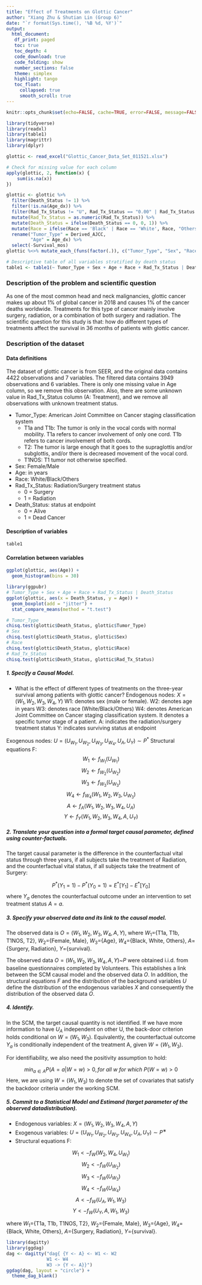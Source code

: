 ```yaml
---
title: "Effect of Treatments on Glottic Cancer"
author: "Xiang Zhu & Shutian Lin (Group 6)"
date: "`r format(Sys.time(), '%B %d, %Y')`"
output:
  html_document:
   df_print: paged
   toc: true 
   toc_depth: 4
   code_download: true
   code_folding: show
   number_sections: false
   theme: simplex 
   highlight: tango 
   toc_float:
     collapsed: true
     smooth_scroll: true
---
```


```r
knitr::opts_chunk$set(echo=FALSE, cache=TRUE, error=FALSE, message=FALSE, warning=FALSE, tidy.opts=list(width.cutoff=60),tidy=TRUE)
```


```r
library(tidyverse)
library(readxl)
library(table1)
library(magrittr)
library(dplyr)

glottic <- read_excel("Glottic_Cancer_Data_Set_011521.xlsx")

# Check for missing value for each column
apply(glottic, 2, function(x) {
    sum(is.na(x))
})
```

```r
glottic <- glottic %>%
  filter(Death_Status != 1) %>%
  filter(!is.na(Age_dx)) %>%
  filter(Rad_Tx_Status != "U", Rad_Tx_Status == "0.00" | Rad_Tx_Status == "1.00") %>%
  mutate(Rad_Tx_Status = as.numeric(Rad_Tx_Status)) %>%
  mutate(Death_Status = ifelse(Death_Status == 0, 0, 1)) %>%
  mutate(Race = ifelse(Race == 'Black' | Race == 'White', Race, "Others")) %>%
  rename("Tumor_Type" = Derived_AJCC,
         "Age" = Age_dx) %>%
  select(-Survival_mos)
glottic %<>% mutate_each_(funs(factor(.)), c("Tumor_Type", "Sex", "Race", "Rad_Tx_Status", "Death_Status"))
```


```r
# Descriptive table of all variables stratified by death status
table1 <- table1(~ Tumor_Type + Sex + Age + Race + Rad_Tx_Status | Death_Status, data=glottic)
```


### Description of the problem and scientific question

As one of the most common head and neck malignancies, glottic cancer makes up about 1% of global cancer in 2018 and causes 1% of the cancer deaths worldwide. Treatments for this type of cancer mainly involve surgery, radiation, or a combination of both surgery and radiation. The scientific question for this study is that: how do different types of treatments affect the survival in 36 months of patients with glottic cancer.

### Description of the dataset

#### Data definitions
The dataset of glottic cancer is from SEER, and the original data contains 4422 observations and 7 variables. The filtered data contains 3949 observations and 6 variables. There is only one missing value in Age column, so we remove this observation. Also, there are some unknown value in Rad_Tx_Status column (A: Treatment), and we remove all observations with unknown treatment status.

- Tumor_Type: American Joint Committee on Cancer staging classification system
  - T1a and T1b: The tumor is only in the vocal cords with normal mobility. T1a refers to cancer involvement of only one cord. T1b refers to cancer involvement of both cords.
  - T2: The tumor is large enough that it goes to the supraglottis and/or subglottis, and/or there is decreased movement of the vocal cord.
  - T1NOS: T1 tumor not otherwise specified.
- Sex: Female/Male
- Age: in years
- Race: White/Black/Others
- Rad_Tx_Status: Radiation/Surgery treatment status
  - 0 = Surgery
  - 1 = Radiation
- Death_Status: status at endpoint
  - 0 = Alive
  - 1 = Dead Cancer

#### Description of variables

```r
table1
```

#### Correlation between variables

```r
ggplot(glottic, aes(Age)) +
  geom_histogram(bins = 30)
```

```r
library(ggpubr)
# Tumor_Type + Sex + Age + Race + Rad_Tx_Status | Death_Status
ggplot(glottic, aes(x = Death_Status, y = Age)) +
  geom_boxplot(add = "jitter") +
  stat_compare_means(method = "t.test")
```

```r
# Tumor_Type
chisq.test(glottic$Death_Status, glottic$Tumor_Type)
# Sex
chisq.test(glottic$Death_Status, glottic$Sex)
# Race
chisq.test(glottic$Death_Status, glottic$Race)
# Rad_Tx_Status
chisq.test(glottic$Death_Status, glottic$Rad_Tx_Status)
```


##### 1. Specify a Causal Model.

- What is the effect of different types of treatments on the three-year survival among patients with glottic cancer?
Endogenous nodes: $X = (W_1, W_2, W_3, W_4, Y)$
W1: denotes sex (male or female).
W2: denotes age in years
W3: denotes race (White/Black/Others)
W4: denotes American Joint Committee on Cancer staging classification system. It denotes a specific tumor stage of a patient.
A: indicates the radiation/surgery treatment status
Y: indicates surviving status at endpoint


Exogenous nodes: $U = (U_{W_1}, U_{W_2}, U_{W_3}, U_{W_4}, U_{A}, U_{Y}) ∼ P^*$
Structural equations F:
$$W_1 \gets f_{W_1}(U_{W_1})$$
$$W_2 \gets f_{W_2}(U_{W_2})$$
$$W_3 \gets f_{W_3}(U_{W_3})$$
$$W_4 \gets f_{W_4}(W_1, W_2, W_3, U_{W_3})$$
$$A \gets f_{A}(W_1, W_2, W_3, W_4, U_A)$$
$$Y \gets f_{Y}(W_1, W_2, W_3, W_4, A, U_Y)$$

##### 2. Translate your question into a formal target causal parameter, defined using counter-factuals.

The target causal parameter is the difference in the counterfactual vital status through three years, if all subjects take the treatment of Radiation, and the counterfactual vital status, if all subjects take the treatment of Surgery:

$$P^*(Y_1 = 1) - P^*(Y_0 = 1) = E^*[Y_1] - E^*[Y_0]$$
where $Y_a$ denotes the counterfactual outcome under an intervention to set treatment  status $A=a$.

##### 3. Specify your observed data and its link to the causal model.

The observed data is $O=(W_1, W_2, W_3, W_4, A,Y)$, where $W_1$={T1a, T1b, T1NOS, T2}, $W_2$={Female, Male}, $W_3$={Age}, $W_4$={Black, White, Others}, $A$={Surgery, Radiation}, $Y$={survival}.

The observed data $O=(W_1, W_2, W_3, W_4, A,Y)$~$P$ were obtained i.i.d. from baseline questionnaires completed by Volunteers. This establishes a link between the SCM causal model and the observed data $O$. In addition, the structural equations $F$ and the distribution of the background variables $U$ define the distribution of the endogenous variables $X$ and consequently the distribution of the observed data $O$.

##### 4. Identify.

In the SCM, the target causal quantity is not identified. If we have more information to have $U_A$ independent on other U, the back-door criterion holds conditional on $W = (W_1, W_3)$. Equivalently, the counterfactual outcome $Y_a$ is conditionally independent of the treatment A, given $W = (W_1, W_3)$.

For identifiability, we also need the positivity assumption to hold:

$$min_{a\in A}P(A=a|W = w) > 0, for\ all\ w\ for\ which\ P(W=w)>0$$
Here, we are using $W = (W_1, W_3)$ to denote the set of covariates that satisfy the backdoor criteria under the working SCM.
 
##### 5. Commit to a Statistical Model and Estimand (target parameter of the observed datadistribution).

- Endogenous variables: $X=(W_1, W_2, W_3, W_4, A,Y)$
- Exogenous variables: $U=(U_{W_1},U_{W_2}, U_{W_3}, U_{W_4}, U_A,U_Y)∼P^∗$
- Structural equations F:

$$W_1 <- f_W(W_2, W_4, U_{W_1})$$
$$W_2 <- f_W(U_{W_2})$$
$$W_3 <- f_W(U_{W_3})$$
$$W_4 <- f_W(U_{W_4})$$
$$A <- f_W(U_A, W_1, W_3)$$
$$Y <- f_W(U_Y, A, W_1, W_3)$$

where $W_1$={T1a, T1b, T1NOS, T2}, $W_2$={Female, Male}, $W_3$={Age}, $W_4$={Black, White, Others}, $A$={Surgery, Radiation}, $Y$={survival}.

```r
library(dagitty)
library(ggdag)
dag <- dagitty("dag{ {Y <- A} <- W1 <- W2
               W1 <- W4
               W3 -> {Y <- A}}")
ggdag(dag, layout = "circle") +
  theme_dag_blank()
```
